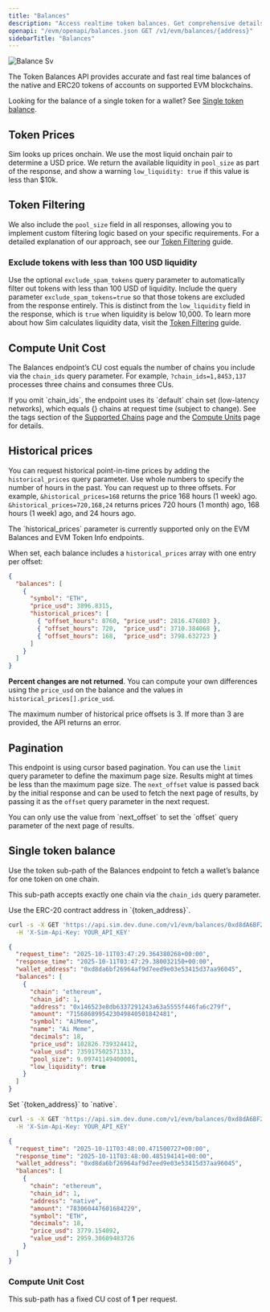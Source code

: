 ```yaml
---
title: "Balances"
description: "Access realtime token balances. Get comprehensive details about native and ERC20 tokens, including token metadata and USD valuations."
openapi: "/evm/openapi/balances.json GET /v1/evm/balances/{address}"
sidebarTitle: "Balances"
---
```



![Balance Sv](/images/balance.svg)

The Token Balances API provides accurate and fast real time balances of the native and ERC20 tokens of accounts on supported EVM blockchains.

<SupportedChains endpoint="balances" />

<Tip>
  Looking for the balance of a single token for a wallet? See <a href="#single-token-balance">Single token balance</a>.
  </Tip>

## Token Prices

Sim looks up prices onchain. We use the most liquid onchain pair to determine a USD price. We return the available liquidity in `pool_size` as part of the response, and show a warning `low_liquidity:	true` if this value is less than \$10k.

## Token Filtering

We also include the `pool_size` field in all responses, allowing you to implement custom filtering logic based on your specific requirements. For a detailed explanation of our approach, see our [Token Filtering](/token-filtering) guide.

### Exclude tokens with less than 100 USD liquidity

Use the optional `exclude_spam_tokens` query parameter to automatically filter out tokens with less than 100 USD of liquidity. Include the query parameter `exclude_spam_tokens=true` so that those tokens are excluded from the response entirely. This is distinct from the `low_liquidity` field in the response, which is `true` when liquidity is below 10,000. To learn more about how Sim calculates liquidity data, visit the [Token Filtering](/token-filtering) guide.

## Compute Unit Cost

The Balances endpoint’s CU cost equals the number of chains you include via the `chain_ids` query parameter.
For example, `?chain_ids=1,8453,137` processes three chains and consumes three CUs.

<Note>
  If you omit `chain_ids`, the endpoint uses its `default` chain set (low-latency networks), which equals {<DefaultChainCount endpoint="balances" />} chains at request time (subject to change). See the tags section of the <a href="/evm/supported-chains#tags">Supported Chains</a> page and the <a href="/compute-units">Compute Units</a> page for details.
</Note>

## Historical prices

You can request historical point-in-time prices by adding the `historical_prices` query parameter. Use whole numbers to specify the number of hours in the past. You can request up to three offsets. For example, `&historical_prices=168` returns the price 168 hours (1 week) ago. `&historical_prices=720,168,24` returns prices 720 hours (1 month) ago, 168 hours (1 week) ago, and 24 hours ago.

<Note>
  The `historical_prices` parameter is currently supported only on the EVM Balances and EVM Token Info endpoints.
</Note>

When set, each balance includes a `historical_prices` array with one entry per offset:

```json
{
  "balances": [
    {
      "symbol": "ETH",
      "price_usd": 3896.8315,
      "historical_prices": [
        { "offset_hours": 8760, "price_usd": 2816.476803 },
        { "offset_hours": 720,  "price_usd": 3710.384068 },
        { "offset_hours": 168,  "price_usd": 3798.632723 }
      ]
    }
  ]
}
```

**Percent changes are not returned**. You can compute your own differences using the `price_usd` on the balance and the values in `historical_prices[].price_usd`.

<Warning>
  The maximum number of historical price offsets is 3. If more than 3 are provided, the API returns an error.
</Warning>

## Pagination

This endpoint is using cursor based pagination. You can use the `limit` query parameter to define the maximum page size.
Results might at times be less than the maximum page size.
The `next_offset` value is passed back by the initial response and can be used to fetch the next page of results, by passing it as the `offset` query parameter in the next request.

<Warning>
  You can only use the value from `next_offset` to set the `offset` query parameter of the next page of results.
</Warning>

## Single token balance

Use the token sub-path of the Balances endpoint to fetch a wallet’s balance for one token on one chain.

This sub-path accepts exactly one chain via the `chain_ids` query parameter.

<Tabs>
<Tab title="ERC-20 token">
Use the ERC-20 contract address in `{token_address}`.

```bash
curl -s -X GET 'https://api.sim.dev.dune.com/v1/evm/balances/0xd8dA6BF26964aF9D7eEd9e03E53415D37aA96045/token/0x146523e8db6337291243a63a5555f446fa6c279f?chain_ids=1' \
  -H 'X-Sim-Api-Key: YOUR_API_KEY'
```

```json
{
  "request_time": "2025-10-11T03:47:29.364380268+00:00",
  "response_time": "2025-10-11T03:47:29.380032150+00:00",
  "wallet_address": "0xd8da6bf26964af9d7eed9e03e53415d37aa96045",
  "balances": [
    {
      "chain": "ethereum",
      "chain_id": 1,
      "address": "0x146523e8db6337291243a63a5555f446fa6c279f",
      "amount": "7156868995423049840501842481",
      "symbol": "AiMeme",
      "name": "Ai Meme",
      "decimals": 18,
      "price_usd": 102826.739324412,
      "value_usd": 735917502571333,
      "pool_size": 9.09741149400001,
      "low_liquidity": true
    }
  ]
}
```
</Tab>
<Tab title="Native asset">
Set `{token_address}` to `native`.

```bash
curl -s -X GET 'https://api.sim.dev.dune.com/v1/evm/balances/0xd8dA6BF26964aF9D7eEd9e03E53415D37aA96045/token/native?chain_ids=1' \
  -H 'X-Sim-Api-Key: YOUR_API_KEY'
```

```json
{
  "request_time": "2025-10-11T03:48:00.471500727+00:00",
  "response_time": "2025-10-11T03:48:00.485194141+00:00",
  "wallet_address": "0xd8da6bf26964af9d7eed9e03e53415d37aa96045",
  "balances": [
    {
      "chain": "ethereum",
      "chain_id": 1,
      "address": "native",
      "amount": "783060447601684229",
      "symbol": "ETH",
      "decimals": 18,
      "price_usd": 3779.154092,
      "value_usd": 2959.30609483726
    }
  ]
}
```
</Tab>
</Tabs>

### Compute Unit Cost

This sub-path has a fixed CU cost of **1** per request.
